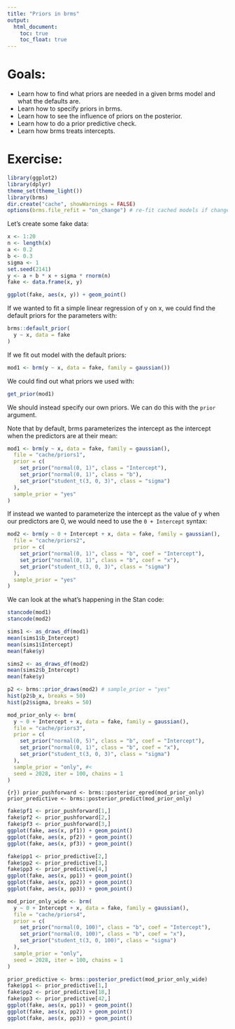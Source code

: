 ```yaml
---
title: "Priors in brms"
output:
  html_document:
    toc: true
    toc_float: true
---
```


# Goals:

- Learn how to find what priors are needed in a given brms model and what the defaults are.
- Learn how to specify priors in brms.
- Learn how to see the influence of priors on the posterior.
- Learn how to do a prior predictive check.
- Learn how brms treats intercepts.

# Exercise:

```r
library(ggplot2)
library(dplyr)
theme_set(theme_light())
library(brms)
dir.create("cache", showWarnings = FALSE)
options(brms.file_refit = "on_change") # re-fit cached models if changes
```

Let's create some fake data:

```r
x <- 1:20
n <- length(x)
a <- 0.2
b <- 0.3
sigma <- 1
set.seed(2141)
y <- a + b * x + sigma * rnorm(n)
fake <- data.frame(x, y)
```

```r
ggplot(fake, aes(x, y)) + geom_point()
```

If we wanted to fit a simple linear regression of y on x, we could find the default priors for the parameters with:

```r
brms::default_prior(
  y ~ x, data = fake
)
```

If we fit out model with the default priors:

```r
mod1 <- brm(y ~ x, data = fake, family = gaussian())
```

We could find out what priors we used with:

```r
get_prior(mod1)
```

We should instead specify our own priors. We can do this with the `prior` argument.

Note that by default, brms parameterizes the intercept as the intercept when the predictors are at their mean:

```r
mod1 <- brm(y ~ x, data = fake, family = gaussian(),
  file = "cache/priors1",
  prior = c(
    set_prior("normal(0, 1)", class = "Intercept"),
    set_prior("normal(0, 1)", class = "b"),
    set_prior("student_t(3, 0, 3)", class = "sigma")
  ),
  sample_prior = "yes"
)
```

If instead we wanted to parameterize the intercept as the value of y when our predictors are 0, we would need to use the `0 + Intercept` syntax:

```r
mod2 <- brm(y ~ 0 + Intercept + x, data = fake, family = gaussian(),
  file = "cache/priors2",
  prior = c(
    set_prior("normal(0, 1)", class = "b", coef = "Intercept"),
    set_prior("normal(0, 1)", class = "b", coef = "x"),
    set_prior("student_t(3, 0, 3)", class = "sigma")
  ),
  sample_prior = "yes"
)
```

We can look at the what's happening in the Stan code:

```r
stancode(mod1)
stancode(mod2)
```

```r
sims1 <- as_draws_df(mod1)
mean(sims1$b_Intercept)
mean(sims1$Intercept)
mean(fake$y)
```

```r
sims2 <- as_draws_df(mod2)
mean(sims2$b_Intercept)
mean(fake$y)
```

```r
p2 <- brms::prior_draws(mod2) # sample_prior = "yes"
hist(p2$b_x, breaks = 50)
hist(p2$sigma, breaks = 50)
```

```r
mod_prior_only <- brm(
  y ~ 0 + Intercept + x, data = fake, family = gaussian(),
  file = "cache/priors3",
  prior = c(
    set_prior("normal(0, 5)", class = "b", coef = "Intercept"),
    set_prior("normal(0, 1)", class = "b", coef = "x"),
    set_prior("student_t(3, 0, 3)", class = "sigma")
  ),
  sample_prior = "only", #<
  seed = 2028, iter = 100, chains = 1
)
```

```{r})
prior_pushforward <- brms::posterior_epred(mod_prior_only)
prior_predictive <- brms::posterior_predict(mod_prior_only)
```

```r
fake$pf1 <- prior_pushforward[1,]
fake$pf2 <- prior_pushforward[2,]
fake$pf3 <- prior_pushforward[3,]
ggplot(fake, aes(x, pf1)) + geom_point()
ggplot(fake, aes(x, pf2)) + geom_point()
ggplot(fake, aes(x, pf3)) + geom_point()
```

```r
fake$pp1 <- prior_predictive[2,]
fake$pp2 <- prior_predictive[3,]
fake$pp3 <- prior_predictive[4,]
ggplot(fake, aes(x, pp1)) + geom_point()
ggplot(fake, aes(x, pp2)) + geom_point()
ggplot(fake, aes(x, pp3)) + geom_point()
```

```r
mod_prior_only_wide <- brm(
  y ~ 0 + Intercept + x, data = fake, family = gaussian(),
  file = "cache/priors4",
  prior = c(
    set_prior("normal(0, 100)", class = "b", coef = "Intercept"),
    set_prior("normal(0, 100)", class = "b", coef = "x"),
    set_prior("student_t(3, 0, 100)", class = "sigma")
  ),
  sample_prior = "only",
  seed = 2028, iter = 100, chains = 1
)
```

```r
prior_predictive <- brms::posterior_predict(mod_prior_only_wide)
fake$pp1 <- prior_predictive[1,]
fake$pp2 <- prior_predictive[18,]
fake$pp3 <- prior_predictive[42,]
ggplot(fake, aes(x, pp1)) + geom_point()
ggplot(fake, aes(x, pp2)) + geom_point()
ggplot(fake, aes(x, pp3)) + geom_point()
```
